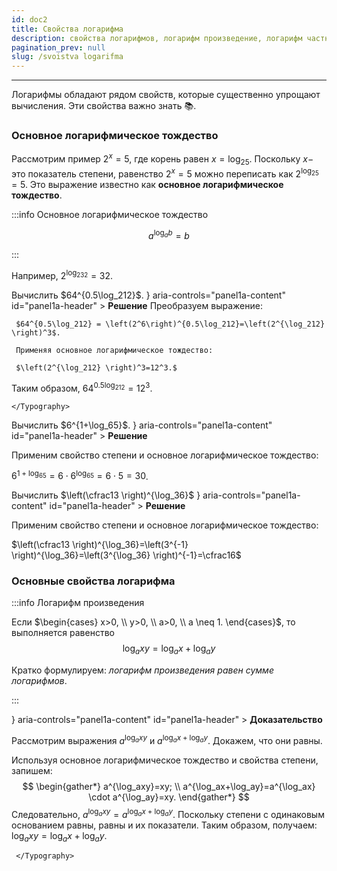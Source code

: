 ```yaml
---
id: doc2
title: Свойства логарифма
description: свойства логарифмов, логарифм произведение, логарифм частного, основное логарифмическое тождество
pagination_prev: null
slug: /svoistva logarifma
---
```




---


Логарифмы обладают рядом свойств, которые существенно упрощают вычисления. Эти свойства важно знать 📚.



### Основное логарифмическое тождество

Рассмотрим  пример $2^x=5$, где корень равен $x=\log_25$. Поскольку $x-$ это показатель степени,  равенство $2^x=5$ можно переписать как $2^{\log_25}=5$. 
Это выражение известно как **основное логарифмическое тождество**.

:::info Основное логарифмическое тождество

$$
a^{\log_ab}=b
$$

:::


Например, $2^{\log_232}=32$.

<Tabs>
  <TabItem value="Пример 1" label="Пример №1" default>
 Вычислить $64^{0.5\log_212}$.

 <Accordion>
  <AccordionSummary
    expandIcon={<ExpandMoreIcon />}
    aria-controls="panel1a-content"
    id="panel1a-header"
  >
    <Typography>
      <b>Решение</b>
    </Typography>
  </AccordionSummary>
  <AccordionDetails>
    <Typography>
Преобразуем выражение:


     $64^{0.5\log_212} = \left(2^6\right)^{0.5\log_212}=\left(2^{\log_212} \right)^3$.

     Применяя основное логарифмическое тождество:

     $\left(2^{\log_212} \right)^3=12^3.$

Таким образом, $64^{0.5\log_212}=12^3$.




    </Typography>
  </AccordionDetails>
</Accordion>

  </TabItem>
<TabItem value="Пример №2" label="Пример №2">
   Вычислить $6^{1+\log_65}$.
<Accordion>
  <AccordionSummary
    expandIcon={<ExpandMoreIcon />}
    aria-controls="panel1a-content"
    id="panel1a-header"
  >
    <Typography>
      <b>Решение</b>
    </Typography>
  </AccordionSummary>
  <AccordionDetails>
    <Typography>

Применим свойство степени и основное логарифмическое тождество:

   $6^{1+\log_65}=6\cdot 6^{\log_65}=6\cdot 5=30$.
    </Typography>
  </AccordionDetails>
</Accordion>
  </TabItem>

<TabItem value="Пример №3" label="Пример №3">
   Вычислить $\left(\cfrac13 \right)^{\log_36}$
<Accordion>
  <AccordionSummary
    expandIcon={<ExpandMoreIcon />}
    aria-controls="panel1a-content"
    id="panel1a-header"
  >
    <Typography>
      <b>Решение</b>
    </Typography>
  </AccordionSummary>
  <AccordionDetails>
    <Typography>

Применим свойство степени и основное логарифмическое тождество:

   $\left(\cfrac13 \right)^{\log_36}=\left(3^{-1} \right)^{\log_36}=\left(3^{\log_36} \right)^{-1}=\cfrac16$
    </Typography>
  </AccordionDetails>
</Accordion>
  </TabItem>

</Tabs>


### Основные свойства логарифма

:::info Логарифм произведения

Если $\begin{cases} x>0, \\ y>0, \\ a>0, \\ a \neq 1. \end{cases}$, то выполняется равенство $$ \log_{a}xy=\log_{a}x+\log_{a}y$$

Кратко формулируем: *логарифм произведения равен сумме логарифмов*.

:::


<Accordion>
  <AccordionSummary
    expandIcon={<ExpandMoreIcon />}
    aria-controls="panel1a-content"
    id="panel1a-header"
  >
    <Typography>
      <b>Доказательство</b>
    </Typography>
  </AccordionSummary>
  <AccordionDetails>
    <Typography>

Рассмотрим выражения $a^{\log_axy}$ и $a^{\log_ax+\log_ay}$. Докажем, что они равны.

Используя основное логарифмическое тождество и свойства степени, запишем:
$$
\begin{gather*}
a^{\log_axy}=xy; \\
a^{\log_ax+\log_ay}=a^{\log_ax} \cdot a^{\log_ay}=xy. 
\end{gather*}
$$
Следовательно, $a^{\log_axy} =a^{\log_ax+\log_ay}$. Поскольку степени с одинаковым основанием равны, равны и их показатели. Таким образом, получаем: $\log_{a}xy=\log_{a}x+\log_{a}y$.

     </Typography>
  </AccordionDetails>
</Accordion>